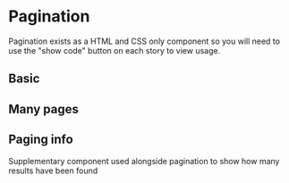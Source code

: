 
# Pagination

Pagination exists as a HTML and CSS only component so you will need to use the "show code" button on each story to view usage.

## Basic

<Preview>
  <Story id="components-pagination--basic" />
</Preview>

## Many pages

<Preview>
  <Story id="components-pagination--many-pages" />
</Preview>

## Paging info

Supplementary component used alongside pagination to show how many results have been found

<Preview>
  <Story id="components-pagination--paging-info" />
</Preview>
